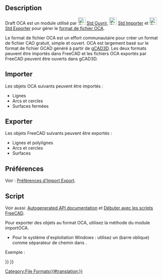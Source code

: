 <languages/>

{{Docnav/fr
|[[Draft_SVG/fr|Format SVG]]
|[[Draft_DAT/fr|Format DAT]]
|[[Draft_Module/fr|Atelier Draft]]
|IconL=
|IconR=
|IconC=Workbench_Draft.svg
}}

{{TOCright}}

<span id="Description"></span>
== Description ==

Draft OCA est un module utilisé par [[File:Std_Open.svg|24px]] [[Std_Open/fr|Std Ouvrir]], [[File:Std_Import.svg|24px]] [[Std_Import/fr|Std Importer]] et [[File:Std_Export.svg|24px]] [[Std_Export/fr|Std Exporter]] pour gérer le [http://groups.google.com/group/open_cad_format format de fichier OCA].

Le format de fichier OCA est un effort communautaire pour créer un format de fichier CAO gratuit, simple et ouvert. OCA est largement basé sur le format de fichier GCAD généré à partir de [http://www.gcad3d.org/ gCAD3D]. Les deux formats peuvent être importés dans FreeCAD et les fichiers OCA exportés par FreeCAD peuvent être ouverts dans gCAD3D.

<span id="Importing"></span>
==Importer==

Les objets OCA suivants peuvent être importés :
* Lignes
* Arcs et cercles
* Surfaces fermées

<span id="Exporting"></span>
==Exporter==

Les objets FreeCAD suivants peuvent être exportés :
* Lignes et polylignes
* Arcs et cercles
* Surfaces

<span id="Preferences"></span>
== Préférences ==

Voir : [[Import_Export_Preferences/fr|Préférences d'Import Export]].

<span id="Scripting"></span>
==Script==

Voir aussi: [https://freecad.github.io/SourceDoc/ Autogenerated API documentation] et [[FreeCAD_Scripting_Basics/fr|Débuter avec les scripts FreeCAD]].

Pour exporter des objets au format OCA, utilisez la méthode {{incode|export}} du module importOCA.

{{Code|code=
importOCA.export(exportList, filename)
}}

* Pour le système d'exploitation Windows : utilisez un {{FileName|/}} (barre oblique) comme séparateur de chemin dans {{Incode|filename}}.

Exemple :

{{Code|code=
import FreeCAD as App
import Draft
import importOCA

doc = App.newDocument()

polygon1 = Draft.make_polygon(3, radius=500)
polygon2 = Draft.make_polygon(5, radius=1500)

doc.recompute()

objects = [polygon1, polygon2]
importOCA.export(objects, "/home/user/Pictures/myfile.oca")
}}


{{Docnav/fr
|[[Draft_SVG/fr|Format SVG]]
|[[Draft_DAT/fr|Format DAT]]
|[[Draft_Workbench/fr|Atelier Draft]]
|IconL=
|IconR=
|IconC=Workbench_Draft.svg
}}

{{Draft Tools navi{{#translation:}}}}
{{Userdocnavi{{#translation:}}}}
[[Category:File Formats{{#translation:}}]]